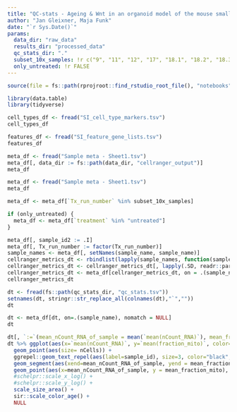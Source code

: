 ```yaml
---
title: "QC-stats - Ageing & Wnt in an organoid model of the mouse small instenial stem cell niche"
author: "Jan Gleixner, Maja Funk"
date: "`r Sys.Date()`"
params:
  data_dir: "raw_data"
  results_dir: "processed_data"
  qc_stats_dir: "."
  subset_10x_samples: !r c("9", "11", "12", "17", "18.1", "18.2", "18.3")
  only_untreated: !r FALSE
---
```

```r
source(file = fs::path(rprojroot::find_rstudio_root_file(), "notebooks", "setup_chunk.R"))
```

``` r
library(data.table)
library(tidyverse)
```

```r
cell_types_df <- fread("SI_cell_type_markers.tsv")
cell_types_df
```

```r
features_df <- fread("SI_feature_gene_lists.tsv")
features_df
```

```r
meta_df <- fread("Sample meta - Sheet1.tsv")
meta_df[, data_dir := fs::path(data_dir, "cellranger_output")]
meta_df
```




```r
meta_df <- fread("Sample meta - Sheet1.tsv")
meta_df
```


```r
meta_df <- meta_df[`Tx_run_number` %in% subset_10x_samples]

if (only_untreated) {
  meta_df <- meta_df[`treatment` %in% "untreated"]
}

meta_df[, sample_id2 := .I]
meta_df[, Tx_run_number := factor(Tx_run_number)]
sample_names <- meta_df[, setNames(sample_name, sample_name)]
cellranger_metrics_dt <- rbindlist(lapply(sample_names, function(sample_name) fread(fs::path(data_dir, "cellranger_output", sample_name, "outs/metrics_summary.csv"))), idcol = "sample_name")
cellranger_metrics_dt <- cellranger_metrics_dt[, lapply(.SD, readr::parse_number)][, sample_name := cellranger_metrics_dt[, sample_name]][]
cellranger_metrics_dt <- meta_df[cellranger_metrics_dt, on = .(sample_name)]
cellranger_metrics_dt
```



```r
dt <- fread(fs::path(qc_stats_dir, "qc_stats.tsv"))
setnames(dt, stringr::str_replace_all(colnames(dt),"`",""))
dt
```

```r
dt <- meta_df[dt, on=.(sample_name), nomatch = NULL]
dt
```


```r
dt[, `:=`(mean_nCount_RNA_of_sample = mean(`mean(nCount_RNA)`), mean_fraction_mito = mean(`mean(fraction_mito)`)), by=.(Tx_run_number)]
dt %>% ggplot(aes(x=`mean(nCount_RNA)`, y=`mean(fraction_mito)`, color=condition, group=mouse)) + 
  geom_point(aes(size= nCells)) + 
  ggrepel::geom_text_repel(aes(label=sample_id), size=3, color="black", alpha=0.5) + 
  geom_segment(aes(xend=mean_nCount_RNA_of_sample, yend = mean_fraction_mito)) + 
  geom_point(aes(x=mean_nCount_RNA_of_sample, y = mean_fraction_mito), color ="black") + 
  #schelpr::scale_x_log() +
  #schelpr::scale_y_log() +
  scale_size_area() +
  sir::scale_color_age() +
  NULL

```

